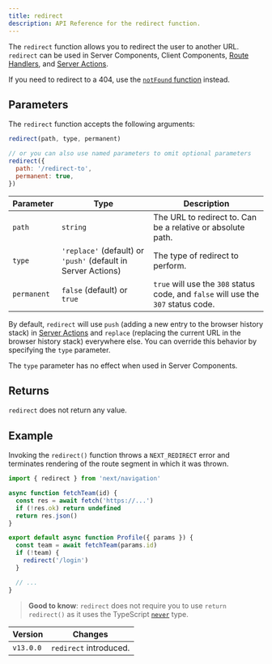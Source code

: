 ```yaml
---
title: redirect
description: API Reference for the redirect function.
---
```


The `redirect` function allows you to redirect the user to another URL. `redirect` can be used in Server Components, Client Components, [Route Handlers](/docs/app/building-your-application/routing/route-handlers), and [Server Actions](/docs/app/building-your-application/data-fetching/server-actions).

If you need to redirect to a 404, use the [`notFound` function](/docs/app/api-reference/functions/not-found) instead.

## Parameters

The `redirect` function accepts the following arguments:

```js
redirect(path, type, permanent)

// or you can also use named parameters to omit optional parameters
redirect({
  path: '/redirect-to',
  permanent: true,
})
```

| Parameter   | Type                                                          | Description                                                                        |
| ----------- | ------------------------------------------------------------- | ---------------------------------------------------------------------------------- |
| `path`      | `string`                                                      | The URL to redirect to. Can be a relative or absolute path.                        |
| `type`      | `'replace'` (default) or `'push'` (default in Server Actions) | The type of redirect to perform.                                                   |
| `permanent` | `false` (default) or `true`                                   | `true` will use the `308` status code, and `false` will use the `307` status code. |

By default, `redirect` will use `push` (adding a new entry to the browser history stack) in [Server Actions](/docs/app/building-your-application/data-fetching/server-actions) and `replace` (replacing the current URL in the browser history stack) everywhere else. You can override this behavior by specifying the `type` parameter.

The `type` parameter has no effect when used in Server Components.

## Returns

`redirect` does not return any value.

## Example

Invoking the `redirect()` function throws a `NEXT_REDIRECT` error and terminates rendering of the route segment in which it was thrown.

```jsx filename="app/team/[id]/page.js"
import { redirect } from 'next/navigation'

async function fetchTeam(id) {
  const res = await fetch('https://...')
  if (!res.ok) return undefined
  return res.json()
}

export default async function Profile({ params }) {
  const team = await fetchTeam(params.id)
  if (!team) {
    redirect('/login')
  }

  // ...
}
```

> **Good to know**: `redirect` does not require you to use `return redirect()` as it uses the TypeScript [`never`](https://www.typescriptlang.org/docs/handbook/2/functions.html#never) type.

| Version   | Changes                |
| --------- | ---------------------- |
| `v13.0.0` | `redirect` introduced. |
